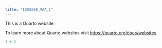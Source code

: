 ```yaml
---
title: "ISSS608_VAA_1"
---
```


This is a Quarto website.

To learn more about Quarto websites visit <https://quarto.org/docs/websites>.

```r
1 + 1
```
